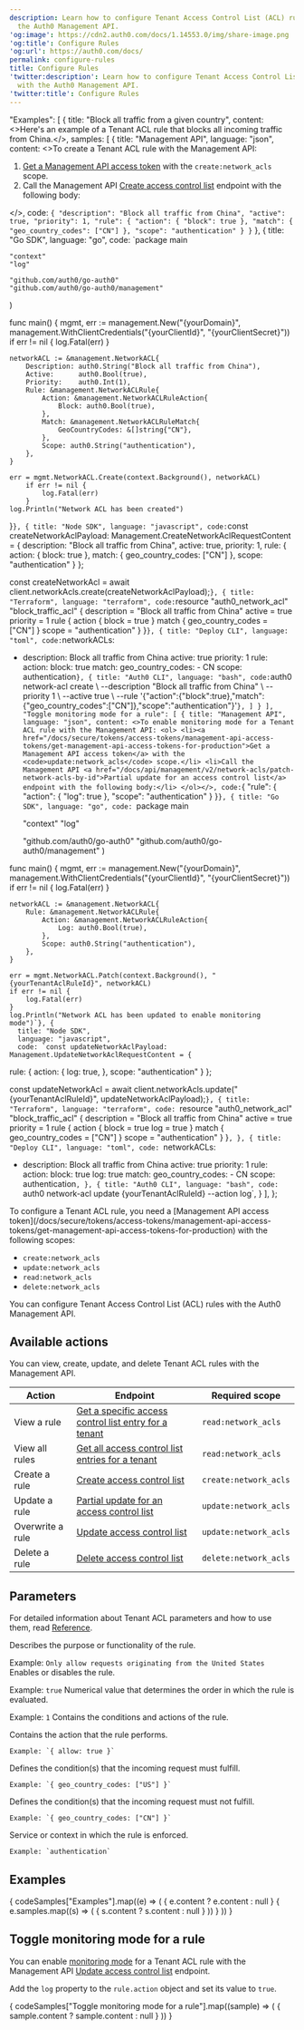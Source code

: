 ```yaml
---
description: Learn how to configure Tenant Access Control List (ACL) rules with
  the Auth0 Management API.
'og:image': https://cdn2.auth0.com/docs/1.14553.0/img/share-image.png
'og:title': Configure Rules
'og:url': https://auth0.com/docs/
permalink: configure-rules
title: Configure Rules
'twitter:description': Learn how to configure Tenant Access Control List (ACL) rules
  with the Auth0 Management API.
'twitter:title': Configure Rules
---
```


  "Examples": [
    {
      title: "Block all traffic from a given country",
      content: <>Here&apos;s an example of a Tenant ACL rule that blocks all incoming traffic from China.</>,
      samples: [
        {
          title: "Management API",
          language: "json",
          content: <>To create a Tenant ACL rule with the Management API:
            <ol>
              <li><a href="/docs/secure/tokens/access-tokens/management-api-access-tokens/get-management-api-access-tokens-for-production">Get a Management API access token</a> with the <code>create:network_acls</code> scope.</li>
              <li>Call the Management API <a href="/docs/api/management/v2/network-acls/post-network-acls">Create access control list</a> endpoint with the following body:</li>
            </ol>
          </>,
          code: `{
  "description": "Block all traffic from China",
  "active": true,
  "priority": 1,
  "rule": {
    "action": {
      "block": true
    },
    "match": {
      "geo_country_codes": ["CN"]
    },
    "scope": "authentication"
  }
}`
        },
        {
          title: "Go SDK",
          language: "go",
          code: `package main

    "context"
    "log"

    "github.com/auth0/go-auth0"
    "github.com/auth0/go-auth0/management"
)

func main() {
    mgmt, err := management.New("{yourDomain}", management.WithClientCredentials("{yourClientId}", "{yourClientSecret}"))
    if err != nil {
      log.Fatal(err)
    }

    networkACL := &management.NetworkACL{
        Description: auth0.String("Block all traffic from China"),
        Active:      auth0.Bool(true),
        Priority:    auth0.Int(1),
        Rule: &management.NetworkACLRule{
            Action: &management.NetworkACLRuleAction{
                Block: auth0.Bool(true),
            },
            Match: &management.NetworkACLRuleMatch{
                GeoCountryCodes: &[]string{"CN"},
            },
            Scope: auth0.String("authentication"),
        },
    }

    err = mgmt.NetworkACL.Create(context.Background(), networkACL)
        if err != nil {
            log.Fatal(err)
        }
    log.Println("Network ACL has been created")
}`
        },
        {
          title: "Node SDK",
          language: "javascript",
          code: `const createNetworkAclPayload: Management.CreateNetworkAclRequestContent = {
  description: "Block all traffic from China",
  active: true,
  priority: 1,
  rule: {
    action: {
      block: true
    },
    match: {
      geo_country_codes: ["CN"]
    },
    scope: "authentication"
  }
};

const createNetworkAcl = await client.networkAcls.create(createNetworkAclPayload);`
        },
        {
          title: "Terraform",
          language: "terraform",
          code: `resource "auth0_network_acl" "block_traffic_acl" {
    description = "Block all traffic from China"
    active = true
    priority = 1
    rule {
        action {
            block = true
        }
        match {
            geo_country_codes = ["CN"]
        }
        scope = "authentication"
    }
}`
        },
        {
          title: "Deploy CLI",
          language: "toml",
          code: `networkACLs:
  - description: Block all traffic from China
    active: true
    priority: 1
    rule:
      action:
        block: true
      match:
        geo_country_codes:
          - CN
      scope: authentication`
        },
        {
          title: "Auth0 CLI",
          language: "bash",
          code: `auth0 network-acl create \\
--description "Block all traffic from China" \\
--priority 1 \\
--active true \\
--rule '{"action":{"block":true},"match":{"geo_country_codes":["CN"]},"scope":"authentication"}'`
        },
      ]
    }
  ],
  "Toggle monitoring mode for a rule": [
    {
      title: "Management API",
      language: "json",
      content: <>To enable monitoring mode for a Tenant ACL rule with the Management API:
        <ol>
          <li><a href="/docs/secure/tokens/access-tokens/management-api-access-tokens/get-management-api-access-tokens-for-production">Get a Management API access token</a> with the <code>update:network_acls</code> scope.</li>
          <li>Call the Management API <a href="/docs/api/management/v2/network-acls/patch-network-acls-by-id">Partial update for an access control list</a> endpoint with the following body:</li>
        </ol></>,
      code: `{
  "rule": {
    "action": {
      "log": true
    },
    "scope": "authentication"
  }
}`},
    {
      title: "Go SDK",
      language: "go",
      code: `package main

	"context"
	"log"

	"github.com/auth0/go-auth0"
	"github.com/auth0/go-auth0/management"
)

func main() {
	mgmt, err := management.New("{yourDomain}", management.WithClientCredentials("{yourClientId}", "{yourClientSecret}"))
	if err != nil {
		log.Fatal(err)
	}

	networkACL := &management.NetworkACL{
		Rule: &management.NetworkACLRule{
			Action: &management.NetworkACLRuleAction{
				Log: auth0.Bool(true),
			},
			Scope: auth0.String("authentication"),
		},
	}

	err = mgmt.NetworkACL.Patch(context.Background(), "{yourTenantAclRuleId}", networkACL)
	if err != nil {
		log.Fatal(err)
	}
	log.Println("Network ACL has been updated to enable monitoring mode")`}, {
      title: "Node SDK",
      language: "javascript",
      code: `const updateNetworkAclPayload: Management.UpdateNetworkAclRequestContent = {
  rule: {
    action: {
      log: true,
    },
    scope: "authentication"
  }
};

const updateNetworkAcl = await client.networkAcls.update("{yourTenantAclRuleId}", updateNetworkAclPayload);`},
    {
      title: "Terraform",
      language: "terraform",
      code: `resource "auth0_network_acl" "block_traffic_acl" {
    description = "Block all traffic from China"
    active = true
    priority = 1
    rule {
        action {
            block = true
            log = true
        }
        match {
            geo_country_codes = ["CN"]
        }
        scope = "authentication"
    }
}`,
    },
    {
      title: "Deploy CLI",
      language: "toml",
      code: `networkACLs:
  - description: Block all traffic from China
    active: true
    priority: 1
    rule:
      action:
        block: true
        log: true
      match:
        geo_country_codes:
          - CN
      scope: authentication`,
    },
    {
      title: "Auth0 CLI",
      language: "bash",
      code: `auth0 network-acl update {yourTenantAclRuleId} --action log`,
    }
  ],
};

<Card path="Before you start">
To configure a Tenant ACL rule, you need a [Management API access token](/docs/secure/tokens/access-tokens/management-api-access-tokens/get-management-api-access-tokens-for-production) with the following scopes:

* `create:network_acls`
* `update:network_acls`
* `read:network_acls`
* `delete:network_acls`
</Card>

You can configure Tenant Access Control List (ACL) rules with the Auth0 <Tooltip tip="Management API: A product to allow customers to perform administrative tasks." cta="View Glossary" href="/docs/glossary?term=Management+API">Management API</Tooltip>.

## Available actions
You can view, create, update, and delete Tenant ACL rules with the Management API.

| Action | Endpoint | Required scope |
| --- | --- | --- |
| View a rule | [Get a specific access control list entry for a tenant](/docs/api/management/v2/network-acls/get-network-acls-by-id) | `read:network_acls` |
| View all rules | [Get all access control list entries for a tenant](/docs/api/management/v2/network-acls/get-network-acls) | `read:network_acls` |
| Create a rule | [Create access control list](/docs/api/management/v2/network-acls/post-network-acls) | `create:network_acls` |
| Update a rule | [Partial update for an access control list](/docs/api/management/v2/network-acls/patch-network-acls-by-id) | `update:network_acls` |
| Overwrite a rule | [Update access control list](/docs/api/management/v2/network-acls/put-network-acls-by-id) | `update:network_acls` |
| Delete a rule | [Delete access control list](/docs/api/management/v2/network-acls/delete-network-acls-by-id) | `delete:network_acls` |

## Parameters
For detailed information about Tenant ACL parameters and how to use them, read [Reference](./reference).

<ParamField path="description" type="string" required>
Describes the purpose or functionality of the rule.

Example: `Only allow requests originating from the United States`
</ParamField>
<ParamField path="active" type="boolean" required>
Enables or disables the rule.

Example: `true`
</ParamField>
<ParamField path="priority" type="number" required>
Numerical value that determines the order in which the rule is evaluated.

Example: `1`
</ParamField>
<ParamField path="rule" type="object" required>
Contains the conditions and actions of the rule.

<Expandable>
  <ParamField path="action" type="object" required>
    Contains the action that the rule performs.

    Example: `{ allow: true }`
  </ParamField>
  <ParamField path="match" type="object">
    Defines the condition(s) that the incoming request must fulfill.
    
    Example: `{ geo_country_codes: ["US"] }`
  </ParamField>
  <ParamField path="not_match" type="object">
    Defines the condition(s) that the incoming request must not fulfill.

    Example: `{ geo_country_codes: ["CN"] }`
  </ParamField>
  <ParamField path="scope" type="string" required>
    Service or context in which the rule is enforced.
    
    Example: `authentication`
  </ParamField>
</Expandable>
</ParamField>

## Examples

<AccordionGroup>
  {
    codeSamples["Examples"].map((e) => (
      <Accordion title={e.title}>
        {
          e.content ? e.content : null
        }
        <Tabs>
          {
            e.samples.map((s) => (
              <Tab title={s.title}>
              {
                s.content ? s.content : null
              }
              <AuthCodeBlock language={s.language} children={s.code} />
              </Tab>
            ))
          }
        </Tabs>
      </Accordion>
    ))
  }
</AccordionGroup>

## Toggle monitoring mode for a rule

You can enable [monitoring mode](../tenant-access-control-list) for a Tenant ACL rule with the Management API [Update access control list](https://auth0.com/docs/api/management/v2/network-acls/put-network-acls-by-id) endpoint.

Add the `log` property to the `rule.action` object and set its value to `true`.

<Tabs>
  {
    codeSamples["Toggle monitoring mode for a rule"].map((sample) => (
      <Tab title={sample.title}>
        {
          sample.content ? sample.content : null
        }
        <AuthCodeBlock language={sample.language} children={sample.code} />
      </Tab>
    ))
  }
</Tabs>
